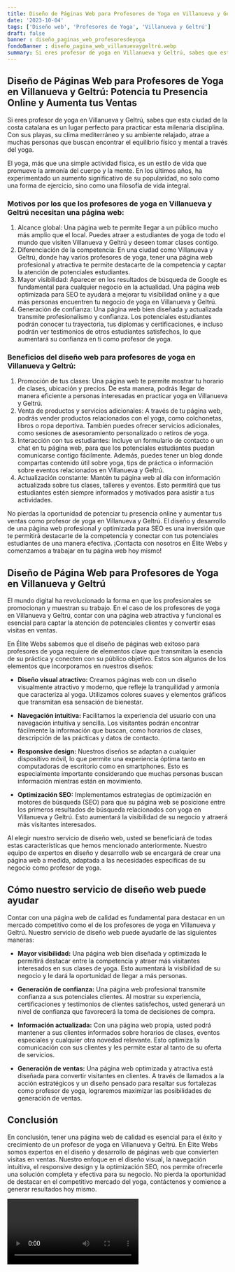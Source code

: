 ```yaml
---
title: Diseño de Páginas Web para Profesores de Yoga en Villanueva y Geltrú
date: '2023-10-04'
tags: ['Diseño web', 'Profesores de Yoga', 'Villanueva y Geltrú']
draft: false
banner : diseño_paginas_web_profesoresdeyoga
fondoBanner : diseño_pagina_web_villanuevaygeltrú.webp
summary: Si eres profesor de yoga en Villanueva y Geltrú, sabes que esta ciudad de la costa catalana es un lugar perfecto para practicar esta milenaria disciplina. Con sus playas, su clima mediterráneo y su ambiente relajado, atrae a muchas personas que buscan encontrar el equilibrio físico y mental a través del yoga.
---
```


## Diseño de Páginas Web para Profesores de Yoga en Villanueva y Geltrú: Potencia tu Presencia Online y Aumenta tus Ventas

Si eres profesor de yoga en Villanueva y Geltrú, sabes que esta ciudad de la costa catalana es un lugar perfecto para practicar esta milenaria disciplina. Con sus playas, su clima mediterráneo y su ambiente relajado, atrae a muchas personas que buscan encontrar el equilibrio físico y mental a través del yoga.

El yoga, más que una simple actividad física, es un estilo de vida que promueve la armonía del cuerpo y la mente. En los últimos años, ha experimentado un aumento significativo de su popularidad, no solo como una forma de ejercicio, sino como una filosofía de vida integral.

### Motivos por los que los profesores de yoga en Villanueva y Geltrú necesitan una página web:
1. Alcance global: Una página web te permite llegar a un público mucho más amplio que el local. Puedes atraer a estudiantes de yoga de todo el mundo que visiten Villanueva y Geltrú y deseen tomar clases contigo.
2. Diferenciación de la competencia: En una ciudad como Villanueva y Geltrú, donde hay varios profesores de yoga, tener una página web profesional y atractiva te permite destacarte de la competencia y captar la atención de potenciales estudiantes.
3. Mayor visibilidad: Aparecer en los resultados de búsqueda de Google es fundamental para cualquier negocio en la actualidad. Una página web optimizada para SEO te ayudará a mejorar tu visibilidad online y a que más personas encuentren tu negocio de yoga en Villanueva y Geltrú.
4. Generación de confianza: Una página web bien diseñada y actualizada transmite profesionalismo y confianza. Los potenciales estudiantes podrán conocer tu trayectoria, tus diplomas y certificaciones, e incluso podrán ver testimonios de otros estudiantes satisfechos, lo que aumentará su confianza en ti como profesor de yoga.

### Beneficios del diseño web para profesores de yoga en Villanueva y Geltrú:
1. Promoción de tus clases: Una página web te permite mostrar tu horario de clases, ubicación y precios. De esta manera, podrás llegar de manera eficiente a personas interesadas en practicar yoga en Villanueva y Geltrú.
2. Venta de productos y servicios adicionales: A través de tu página web, podrás vender productos relacionados con el yoga, como colchonetas, libros o ropa deportiva. También puedes ofrecer servicios adicionales, como sesiones de asesoramiento personalizado o retiros de yoga.
3. Interacción con tus estudiantes: Incluye un formulario de contacto o un chat en tu página web, para que los potenciales estudiantes puedan comunicarse contigo fácilmente. Además, puedes tener un blog donde compartas contenido útil sobre yoga, tips de práctica o información sobre eventos relacionados en Villanueva y Geltrú.
4. Actualización constante: Mantén tu página web al día con información actualizada sobre tus clases, talleres y eventos. Esto permitirá que tus estudiantes estén siempre informados y motivados para asistir a tus actividades.

No pierdas la oportunidad de potenciar tu presencia online y aumentar tus ventas como profesor de yoga en Villanueva y Geltrú. El diseño y desarrollo de una página web profesional y optimizada para SEO es una inversión que te permitirá destacarte de la competencia y conectar con tus potenciales estudiantes de una manera efectiva. ¡Contacta con nosotros en Élite Webs y comenzamos a trabajar en tu página web hoy mismo!

<GifSeo />

<Cta />

## Diseño de Página Web para Profesores de Yoga en Villanueva y Geltrú

El mundo digital ha revolucionado la forma en que los profesionales se promocionan y muestran su trabajo. En el caso de los profesores de yoga en Villanueva y Geltrú, contar con una página web atractiva y funcional es esencial para captar la atención de potenciales clientes y convertir esas visitas en ventas.

En Élite Webs sabemos que el diseño de páginas web exitoso para profesores de yoga requiere de elementos clave que transmitan la esencia de su práctica y conecten con su público objetivo. Estos son algunos de los elementos que incorporamos en nuestros diseños:

- **Diseño visual atractivo:** Creamos páginas web con un diseño visualmente atractivo y moderno, que refleje la tranquilidad y armonía que caracteriza al yoga. Utilizamos colores suaves y elementos gráficos que transmitan esa sensación de bienestar.

- **Navegación intuitiva:** Facilitamos la experiencia del usuario con una navegación intuitiva y sencilla. Los visitantes podrán encontrar fácilmente la información que buscan, como horarios de clases, descripción de las prácticas y datos de contacto.

- **Responsive design:** Nuestros diseños se adaptan a cualquier dispositivo móvil, lo que permite una experiencia óptima tanto en computadoras de escritorio como en smartphones. Esto es especialmente importante considerando que muchas personas buscan información mientras están en movimiento.

- **Optimización SEO:** Implementamos estrategias de optimización en motores de búsqueda (SEO) para que su página web se posicione entre los primeros resultados de búsqueda relacionados con yoga en Villanueva y Geltrú. Esto aumentará la visibilidad de su negocio y atraerá más visitantes interesados.

Al elegir nuestro servicio de diseño web, usted se beneficiará de todas estas características que hemos mencionado anteriormente. Nuestro equipo de expertos en diseño y desarrollo web se encargará de crear una página web a medida, adaptada a las necesidades específicas de su negocio como profesor de yoga.

## Cómo nuestro servicio de diseño web puede ayudar

Contar con una página web de calidad es fundamental para destacar en un mercado competitivo como el de los profesores de yoga en Villanueva y Geltrú. Nuestro servicio de diseño web puede ayudarle de las siguientes maneras:

- **Mayor visibilidad:** Una página web bien diseñada y optimizada le permitirá destacar entre la competencia y atraer más visitantes interesados en sus clases de yoga. Esto aumentará la visibilidad de su negocio y le dará la oportunidad de llegar a más personas.

- **Generación de confianza:** Una página web profesional transmite confianza a sus potenciales clientes. Al mostrar su experiencia, certificaciones y testimonios de clientes satisfechos, usted generará un nivel de confianza que favorecerá la toma de decisiones de compra.

- **Información actualizada:** Con una página web propia, usted podrá mantener a sus clientes informados sobre horarios de clases, eventos especiales y cualquier otra novedad relevante. Esto optimiza la comunicación con sus clientes y les permite estar al tanto de su oferta de servicios.

- **Generación de ventas:** Una página web optimizada y atractiva está diseñada para convertir visitantes en clientes. A través de llamados a la acción estratégicos y un diseño pensado para resaltar sus fortalezas como profesor de yoga, lograremos maximizar las posibilidades de generación de ventas.

## Conclusión

En conclusión, tener una página web de calidad es esencial para el éxito y crecimiento de un profesor de yoga en Villanueva y Geltrú. En Élite Webs somos expertos en el diseño y desarrollo de páginas web que convierten visitas en ventas. Nuestro enfoque en el diseño visual, la navegación intuitiva, el responsive design y la optimización SEO, nos permite ofrecerle una solución completa y efectiva para su negocio. No pierda la oportunidad de destacar en el competitivo mercado del yoga, contáctenos y comience a generar resultados hoy mismo.

<Video />

<CtaBot job='Profesores de Yoga' city='Villanueva y Geltrú'/>

<Gmaps query='Villanueva y Geltrú+españa+maps' />